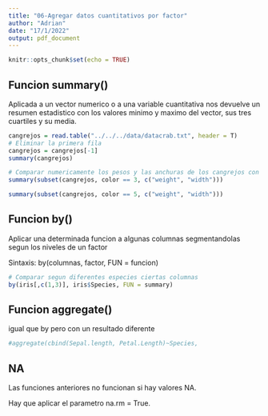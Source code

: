 ```yaml
---
title: "06-Agregar datos cuantitativos por factor"
author: "Adrian"
date: "17/1/2022"
output: pdf_document
---
```


```r
knitr::opts_chunk$set(echo = TRUE)
```

## Funcion summary()
Aplicada a un vector numerico o a una variable cuantitativa nos devuelve un resumen estadistico con los valores minimo y maximo del vector, sus tres cuartiles y su media.

```r
cangrejos = read.table("../../../data/datacrab.txt", header = T)
# Eliminar la primera fila
cangrejos = cangrejos[-1]
summary(cangrejos)
```

```r
# Comparar numericamente los pesos y las anchuras de los cangrejos con 3 colores con los que tienen 5 colores
summary(subset(cangrejos, color == 3, c("weight", "width")))

summary(subset(cangrejos, color == 5, c("weight", "width")))


```

## Funcion by()
Aplicar una determinada funcion a algunas columnas segmentandolas segun los niveles de un factor

Sintaxis: by(columnas, factor, FUN = funcion)

```r
# Comparar segun diferentes especies ciertas columnas
by(iris[,c(1,3)], iris$Species, FUN = summary)
```

## Funcion aggregate()
igual que by pero con un resultado diferente
```r
#aggregate(cbind(Sepal.length, Petal.Length)~Species,                           data=iris,FUN = summary)
```

## NA
Las funciones anteriores no funcionan si hay valores NA.

Hay que aplicar el parametro na.rm = True.










